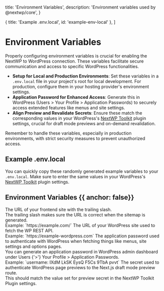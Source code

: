  title: 'Environment Variables',
  description: 'Environment variables used by @nextwp/core',
}

  { title: 'Example .env.local', id: 'example-env-local' },
]

# Environment Variables

Properly configuring environment variables is crucial for enabling the NextWP to WordPress connection. These variables facilitate secure communication and access to specific WordPress functionalities.

- **Setup for Local and Production Environments**: Set these variables in a `.env.local` file in your project's root for local development. For production, configure them in your hosting provider's environment settings.
- **Application Password for Enhanced Access**: Generate this in WordPress (Users > Your Profile > Application Passwords) to securely access extended features like menus and site settings.
- **Align Preview and Revalidate Secrets**: Ensure these match the corresponding values in your WordPress's [NextWP Toolkit](/packages/wordpress/nextwp-toolkit-plugin) plugin settings, crucial for draft mode previews and on-demand revalidation.

Remember to handle these variables, especially in production environments, with strict security measures to prevent unauthorized access.

## Example .env.local

You can quickly copy these randomly generated example variables to your `.env.local`. Make sure to enter the same values in your WordPress's [NextWP Toolkit](/packages/wordpress/nextwp-toolkit-plugin) plugin settings.

<EnvCodeBlock />

## Environment Variables {{ anchor: false}}

<Properties>
  <Property name="NEXT_SITE_URL" type="string">
    The URL of your frontend site with the trailing slash. <br />
    The trailing slash makes sure the URL is correct when the sitemap is generated.
    <br />
    Example: `https://example.com/`
  </Property>
  <Property name="NEXT_PUBLIC_WP_URL" type="string">
    The URL of your WordPress site used to fetch the WP REST API. <br />
    Example: `https://example-wordpress.com`
  </Property>
  <Property name="WP_APPLICATION_PASSWORD" type="string">
    The application password used to authenticate with WordPress when fetching
    things like menus, site settings and options pages. <br />
    You can generate an application password in WordPress admin dashboard under Users
    {'>'} Your Profile > Application Passwords. <br />
    Example: `username: IXdM LkSK EysQ F5Cs 9TbA pvvt`
  </Property>
  <Property name="NEXT_PREVIEW_SECRET" type="string">
    The secret used to authenticate WordPress page previews to the Next.js draft
    mode preview route. <br />
    This should match the value set for preview secret in the <Link href="/packages/wordpress/nextwp-toolkit-plugin">
      NextWP Toolkit Plugin
    </Link> settings.
  </Property>
  <Property name="REVALIDATE_SECRET_KEY" type="string">
    <RevalidateEnvDescription />
  </Property>
</Properties>
